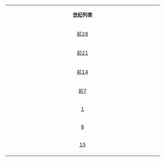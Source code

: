 {| align=center id=toc style="width:450px"
|- style="background:#ccccff"
|colspan="8" align="center" bgcolor="#ccccff"| '''[[世纪]]列表'''
|- style="text-align:center;"
|[[前28世纪|前28]]
|[[前27世纪|前27]]
|[[前26世纪|前26]]
|[[前25世纪|前25]]
|[[前24世纪|前24]]
|[[前23世纪|前23]]
|[[前22世纪|前22]]
|- style="background:#ccccff; text-align:center;"
|[[前21世纪|前21]]
|[[前20世纪|前20]]
|[[前19世纪|前19]]
|[[前18世纪|前18]]
|[[前17世纪|前17]]
|[[前16世纪|前16]]
|[[前15世纪|前15]]
|- style="text-align:center;"
|[[前14世纪|前14]]
|[[前13世纪|前13]]
|[[前12世纪|前12]]
|[[前11世纪|前11]]
|[[前10世纪|前10]]
|[[前9世纪|前9]]
|[[前8世纪|前8]]
|- style="background:#ccccff; text-align:center;"
|[[前7世纪|前7]]
|[[前6世纪|前6]]
|[[前5世纪|前5]]
|[[前4世纪|前4]]
|[[前3世纪|前3]]
|[[前2世纪|前2]]
|[[前1世纪|前1]]
|- style="text-align:center;"
| [[1世纪|1]]
| [[2世纪|2]]
| [[3世纪|3]]
| [[4世纪|4]]
| [[5世纪|5]]
| [[6世纪|6]]
| [[7世纪|7]]
|- style="background:#ccccff; text-align:center;"
|width=15%| [[8世纪|8]]
| [[9世纪|9]]
| [[10世纪|10]]
| [[11世纪|11]]
| [[12世纪|12]]
| [[13世纪|13]]
| [[14世纪|14]]
|- style="text-align:center;"
| [[15世纪|15]]
| [[16世纪|16]]
| [[17世纪|17]]
| [[18世纪|18]]
| [[19世纪|19]]
| [[20世纪|20]]
| [[21世纪|21]]
|-
|}<noinclude>[[Category:时间模板|{{PAGENAME}}]]</noinclude>